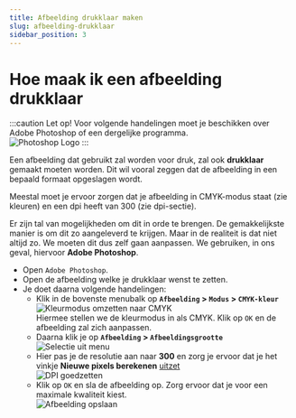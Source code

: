 ```yaml
---
title: Afbeelding drukklaar maken
slug: afbeelding-drukklaar
sidebar_position: 3
---
```


# Hoe maak ik een afbeelding drukklaar

:::caution Let op!
Voor volgende handelingen moet je beschikken over Adobe Photoshop of een dergelijke programma. <br/>
![Photoshop Logo](./img/photoshop-logo.png)
:::

Een afbeelding dat gebruikt zal worden voor druk, zal ook **drukklaar** gemaakt moeten worden. Dit wil vooral zeggen dat de afbeelding in een bepaald formaat opgeslagen wordt.

Meestal moet je ervoor zorgen dat je afbeelding in CMYK-modus staat (zie kleuren) en een dpi heeft van 300 (zie dpi-sectie).

Er zijn tal van mogelijkheden om dit in orde te brengen. De gemakkelijkste manier is om dit zo aangeleverd te krijgen. Maar in de realiteit is dat niet altijd zo. We moeten dit dus zelf gaan aanpassen. We gebruiken, in ons geval, hiervoor **Adobe Photoshop**.

- Open `Adobe Photoshop`.
- Open de afbeelding welke je drukklaar wenst te zetten.
- Je doet daarna volgende handelingen:
  - Klik in de bovenste menubalk op **`Afbeelding` > `Modus` > `CMYK-kleur`**<br/>
  ![Kleurmodus omzetten naar CMYK](./img/drukklaar-1.jpg)<br/>
  Hiermee stellen we de kleurmodus in als CMYK. Klik op `OK` en de afbeelding zal zich aanpassen.
  - Daarna klik je op **`Afbeelding` > `Afbeeldingsgrootte`**<br/>
  ![Selectie uit menu](./img/drukklaar-2.jpg)<br/>
  - Hier pas je de resolutie aan naar **300** en zorg je ervoor dat je het vinkje **Nieuwe pixels berekenen** <ins>uitzet</ins><br/>
  ![DPI goedzetten](./img/drukklaar-3.jpg)
  - Klik op `OK` en sla de afbeelding op. Zorg ervoor dat je voor een maximale kwaliteit kiest.<br/>
  ![Afbeelding opslaan](./img/drukklaar-4.jpg)